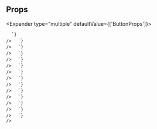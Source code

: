 
## Props

<Expander type="multiple" defaultValue={['ButtonProps']}>
  
<ExpanderItem title="ButtonProps" value="ButtonProps">
    <ReactMarkdown
      remarkPlugins={[remarkGfm]}
      children={`
| name | type | default | description |
| ---- | ---- | ------- | ----------- |
| isDisabled | boolean | - | If &#96;true&#96;, the button will be disabled. |
| type | ButtonTypes | button | Changes the button type |
| onClick | MouseEventHandler&#60;HTMLButtonElement&#62; | - | Button click event handler |
| isFullWidth | boolean | false | If &#96;true&#96;, the button will take up the full width of its container. |
| isLoading | boolean | - | If &#96;true&#96;, the button will show a spinner. |
| loadingText | string |  | The label to show in the button when &#96;loading&#96; is true If no text is passed, it only shows the spinner |
| size | Sizes | "medium" | Changes the size of the button. |
| variation | ButtonVariations | - | Changes the visual weight of the button. |

      `}
    />

  </ExpanderItem>

<ExpanderItem title="AriaAttributes" value="AriaAttributes">
    <ReactMarkdown
      remarkPlugins={[remarkGfm]}
      children={`
| name | type | default | description |
| ---- | ---- | ------- | ----------- |
| aria-activedescendant | string | - | Identifies the currently active element when DOM focus is on a composite widget, textbox, group, or application. |
| aria-atomic | Booleanish | - | Indicates whether assistive technologies will present all, or only parts of, the changed region based on the change notifications defined by the aria-relevant attribute. |
| aria-autocomplete | "list" &#124; "none" &#124; "inline" &#124; "both" | - | Indicates whether inputting text could trigger display of one or more predictions of the user's intended value for an input and specifies how predictions would be presented if they are made. |
| aria-busy | Booleanish | - | Indicates an element is being modified and that assistive technologies MAY want to wait until the modifications are complete before exposing them to the user. |
| aria-checked | boolean &#124; "true" &#124; "false" &#124; "mixed" | - | Indicates the current "checked" state of checkboxes, radio buttons, and other widgets. @see aria-pressed @see aria-selected. |
| aria-colcount | number | - | Defines the total number of columns in a table, grid, or treegrid. @see aria-colindex. |
| aria-colindex | number | - | Defines an element's column index or position with respect to the total number of columns within a table, grid, or treegrid. @see aria-colcount @see aria-colspan. |
| aria-colspan | number | - | Defines the number of columns spanned by a cell or gridcell within a table, grid, or treegrid. @see aria-colindex @see aria-rowspan. |
| aria-controls | string | - | Identifies the element (or elements) whose contents or presence are controlled by the current element. @see aria-owns. |
| aria-current | boolean &#124; "time" &#124; "true" &#124; "false" &#124; "page" &#124; "step" &#124; "location" &#124; "date" | - | Indicates the element that represents the current item within a container or set of related elements. |
| aria-describedby | string | - | Identifies the element (or elements) that describes the object. @see aria-labelledby |
| aria-details | string | - | Identifies the element that provides a detailed, extended description for the object. @see aria-describedby. |
| aria-disabled | Booleanish | - | Indicates that the element is perceivable but disabled, so it is not editable or otherwise operable. @see aria-hidden @see aria-readonly. |
| aria-dropeffect | "link" &#124; "none" &#124; "copy" &#124; "execute" &#124; "move" &#124; "popup" | - | Indicates what functions can be performed when a dragged object is released on the drop target. @deprecated in ARIA 1.1 |
| aria-errormessage | string | - | Identifies the element that provides an error message for the object. @see aria-invalid @see aria-describedby. |
| aria-expanded | Booleanish | - | Indicates whether the element, or another grouping element it controls, is currently expanded or collapsed. |
| aria-flowto | string | - | Identifies the next element (or elements) in an alternate reading order of content which, at the user's discretion, allows assistive technology to override the general default of reading in document source order. |
| aria-grabbed | Booleanish | - | Indicates an element's "grabbed" state in a drag-and-drop operation. @deprecated in ARIA 1.1 |
| aria-haspopup | boolean &#124; "dialog" &#124; "menu" &#124; "true" &#124; "false" &#124; "grid" &#124; "listbox" &#124; "tree" | - | Indicates the availability and type of interactive popup element, such as menu or dialog, that can be triggered by an element. |
| aria-hidden | Booleanish | - | Indicates whether the element is exposed to an accessibility API. @see aria-disabled. |
| aria-invalid | boolean &#124; "true" &#124; "false" &#124; "grammar" &#124; "spelling" | - | Indicates the entered value does not conform to the format expected by the application. @see aria-errormessage. |
| aria-keyshortcuts | string | - | Indicates keyboard shortcuts that an author has implemented to activate or give focus to an element. |
| aria-label | string | - | Defines a string value that labels the current element. @see aria-labelledby. |
| aria-labelledby | string | - | Identifies the element (or elements) that labels the current element. @see aria-describedby. |
| aria-level | number | - | Defines the hierarchical level of an element within a structure. |
| aria-live | "off" &#124; "assertive" &#124; "polite" | - | Indicates that an element will be updated, and describes the types of updates the user agents, assistive technologies, and user can expect from the live region. |
| aria-modal | Booleanish | - | Indicates whether an element is modal when displayed. |
| aria-multiline | Booleanish | - | Indicates whether a text box accepts multiple lines of input or only a single line. |
| aria-multiselectable | Booleanish | - | Indicates that the user may select more than one item from the current selectable descendants. |
| aria-orientation | "horizontal" &#124; "vertical" | - | Indicates whether the element's orientation is horizontal, vertical, or unknown/ambiguous. |
| aria-owns | string | - | Identifies an element (or elements) in order to define a visual, functional, or contextual parent/child relationship between DOM elements where the DOM hierarchy cannot be used to represent the relationship. @see aria-controls. |
| aria-placeholder | string | - | Defines a short hint (a word or short phrase) intended to aid the user with data entry when the control has no value. A hint could be a sample value or a brief description of the expected format. |
| aria-posinset | number | - | Defines an element's number or position in the current set of listitems or treeitems. Not required if all elements in the set are present in the DOM. @see aria-setsize. |
| aria-pressed | boolean &#124; "true" &#124; "false" &#124; "mixed" | - | Indicates the current "pressed" state of toggle buttons. @see aria-checked @see aria-selected. |
| aria-readonly | Booleanish | - | Indicates that the element is not editable, but is otherwise operable. @see aria-disabled. |
| aria-relevant | "text" &#124; "additions" &#124; "additions removals" &#124; "additions text" &#124; "all" &#124; "removals" &#124; "removals additions" &#124; "removals text" &#124; "text additions" &#124; "text removals" | - | Indicates what notifications the user agent will trigger when the accessibility tree within a live region is modified. @see aria-atomic. |
| aria-required | Booleanish | - | Indicates that user input is required on the element before a form may be submitted. |
| aria-roledescription | string | - | Defines a human-readable, author-localized description for the role of an element. |
| aria-rowcount | number | - | Defines the total number of rows in a table, grid, or treegrid. @see aria-rowindex. |
| aria-rowindex | number | - | Defines an element's row index or position with respect to the total number of rows within a table, grid, or treegrid. @see aria-rowcount @see aria-rowspan. |
| aria-rowspan | number | - | Defines the number of rows spanned by a cell or gridcell within a table, grid, or treegrid. @see aria-rowindex @see aria-colspan. |
| aria-selected | Booleanish | - | Indicates the current "selected" state of various widgets. @see aria-checked @see aria-pressed. |
| aria-setsize | number | - | Defines the number of items in the current set of listitems or treeitems. Not required if all elements in the set are present in the DOM. @see aria-posinset. |
| aria-sort | "none" &#124; "ascending" &#124; "descending" &#124; "other" | - | Indicates if items in a table or grid are sorted in ascending or descending order. |
| aria-valuemax | number | - | Defines the maximum allowed value for a range widget. |
| aria-valuemin | number | - | Defines the minimum allowed value for a range widget. |
| aria-valuenow | number | - | Defines the current value for a range widget. @see aria-valuetext. |
| aria-valuetext | string | - | Defines the human readable text alternative of aria-valuenow for a range widget. |

      `}
    />

  </ExpanderItem>

<ExpanderItem title="AriaProps" value="AriaProps">
    <ReactMarkdown
      remarkPlugins={[remarkGfm]}
      children={`
| name | type | default | description |
| ---- | ---- | ------- | ----------- |
| ariaLabel | string | - |  |
| ariaValuetext | string | - |  |
| role | React.AriaRole | - |  |

      `}
    />

  </ExpanderItem>

<ExpanderItem title="Attributes" value="Attributes">
    <ReactMarkdown
      remarkPlugins={[remarkGfm]}
      children={`
| name | type | default | description |
| ---- | ---- | ------- | ----------- |
| key | Key | - |  |

      `}
    />

  </ExpanderItem>

<ExpanderItem title="BaseComponentProps" value="BaseComponentProps">
    <ReactMarkdown
      remarkPlugins={[remarkGfm]}
      children={`
| name | type | default | description |
| ---- | ---- | ------- | ----------- |
| as | ElementType | - |  |
| id | string | - | Unique identifier |
| className | string | - | Additional CSS class name for component |
| testId | string | - | Used to provide a &#96;data-testid&#96; attribute for testing purposes |

      `}
    />

  </ExpanderItem>

<ExpanderItem title="BaseStyleProps" value="BaseStyleProps">
    <ReactMarkdown
      remarkPlugins={[remarkGfm]}
      children={`
| name | type | default | description |
| ---- | ---- | ------- | ----------- |
| alignSelf | ResponsiveStyle&#60;StyleToken&#60;AlignSelf&#62;&#62; | - |  |
| backgroundColor | ResponsiveStyle&#60;StyleToken&#60;BackgroundColor&#62;&#62; | - |  |
| backgroundImage | ResponsiveStyle&#60;StyleToken&#60;BackgroundImage&#62;&#62; | - |  |
| border | ResponsiveStyle&#60;StyleToken&#60;Border&#60;0 &#124; (string & \{\})&#62;&#62;&#62; | - |  |
| borderRadius | ResponsiveStyle&#60;StyleToken&#60;BorderRadius&#60;0 &#124; (string & \{\})&#62;&#62;&#62; | - |  |
| bottom | ResponsiveStyle&#60;StyleToken&#60;Bottom&#60;0 &#124; (string & \{\})&#62;&#62;&#62; | - |  |
| boxShadow | ResponsiveStyle&#60;StyleToken&#60;BoxShadow&#62;&#62; | - |  |
| color | ResponsiveStyle&#60;StyleToken&#60;Color&#62;&#62; | - |  |
| display | ResponsiveStyle&#60;StyleToken&#60;Display&#62;&#62; | - |  |
| fontFamily | ResponsiveStyle&#60;StyleToken&#60;FontFamily&#62;&#62; | - |  |
| fontSize | ResponsiveStyle&#60;StyleToken&#60;FontSize&#60;0 &#124; (string & \{\})&#62;&#62;&#62; | - |  |
| fontStyle | ResponsiveStyle&#60;StyleToken&#60;FontStyle&#62;&#62; | - |  |
| fontWeight | ResponsiveStyle&#60;StyleToken&#60;FontWeight&#62;&#62; | - |  |
| height | ResponsiveStyle&#60;StyleToken&#60;Height&#60;0 &#124; (string & \{\})&#62;&#62;&#62; | - |  |
| left | ResponsiveStyle&#60;StyleToken&#60;Left&#60;0 &#124; (string & \{\})&#62;&#62;&#62; | - |  |
| letterSpacing | ResponsiveStyle&#60;StyleToken&#60;LetterSpacing&#60;0 &#124; (string & \{\})&#62;&#62;&#62; | - |  |
| lineHeight | ResponsiveStyle&#60;StyleToken&#60;LineHeight&#60;0 &#124; (string & \{\})&#62;&#62;&#62; | - |  |
| margin | ResponsiveStyle&#60;StyleToken&#60;Margin&#60;0 &#124; (string & \{\})&#62;&#62;&#62; | - |  |
| marginBlockEnd | ResponsiveStyle&#60;StyleToken&#60;MarginBlockEnd&#60;0 &#124; (string & \{\})&#62;&#62;&#62; | - |  |
| marginBlockStart | ResponsiveStyle&#60;StyleToken&#60;MarginBlockStart&#60;0 &#124; (string & \{\})&#62;&#62;&#62; | - |  |
| marginBottom | ResponsiveStyle&#60;StyleToken&#60;MarginBlockEnd&#60;0 &#124; (string & \{\})&#62;&#62;&#62; | - |  |
| marginInlineEnd | ResponsiveStyle&#60;StyleToken&#60;MarginInlineEnd&#60;0 &#124; (string & \{\})&#62;&#62;&#62; | - |  |
| marginInlineStart | ResponsiveStyle&#60;StyleToken&#60;MarginInlineStart&#60;0 &#124; (string & \{\})&#62;&#62;&#62; | - |  |
| marginLeft | ResponsiveStyle&#60;StyleToken&#60;MarginInlineStart&#60;0 &#124; (string & \{\})&#62;&#62;&#62; | - |  |
| marginRight | ResponsiveStyle&#60;StyleToken&#60;MarginInlineEnd&#60;0 &#124; (string & \{\})&#62;&#62;&#62; | - |  |
| marginTop | ResponsiveStyle&#60;StyleToken&#60;MarginBlockStart&#60;0 &#124; (string & \{\})&#62;&#62;&#62; | - |  |
| maxHeight | ResponsiveStyle&#60;StyleToken&#60;MaxHeight&#60;0 &#124; (string & \{\})&#62;&#62;&#62; | - |  |
| maxWidth | ResponsiveStyle&#60;StyleToken&#60;MaxWidth&#60;0 &#124; (string & \{\})&#62;&#62;&#62; | - |  |
| minHeight | ResponsiveStyle&#60;StyleToken&#60;MinHeight&#60;0 &#124; (string & \{\})&#62;&#62;&#62; | - |  |
| minWidth | ResponsiveStyle&#60;StyleToken&#60;MinWidth&#60;0 &#124; (string & \{\})&#62;&#62;&#62; | - |  |
| opacity | ResponsiveStyle&#60;StyleToken&#60;Opacity&#62;&#62; | - |  |
| overflow | ResponsiveStyle&#60;StyleToken&#60;Overflow&#62;&#62; | - |  |
| padding | ResponsiveStyle&#60;StyleToken&#60;Padding&#60;0 &#124; (string & \{\})&#62;&#62;&#62; | - |  |
| paddingBlockEnd | ResponsiveStyle&#60;StyleToken&#60;MarginBlockEnd&#60;0 &#124; (string & \{\})&#62;&#62;&#62; | - |  |
| paddingBlockStart | ResponsiveStyle&#60;StyleToken&#60;MarginBlockStart&#60;0 &#124; (string & \{\})&#62;&#62;&#62; | - |  |
| paddingBottom | ResponsiveStyle&#60;StyleToken&#60;PaddingBlockEnd&#60;0 &#124; (string & \{\})&#62;&#62;&#62; | - |  |
| paddingInlineEnd | ResponsiveStyle&#60;StyleToken&#60;MarginInlineEnd&#60;0 &#124; (string & \{\})&#62;&#62;&#62; | - |  |
| paddingInlineStart | ResponsiveStyle&#60;StyleToken&#60;MarginInlineStart&#60;0 &#124; (string & \{\})&#62;&#62;&#62; | - |  |
| paddingLeft | ResponsiveStyle&#60;StyleToken&#60;PaddingInlineStart&#60;0 &#124; (string & \{\})&#62;&#62;&#62; | - |  |
| paddingRight | ResponsiveStyle&#60;StyleToken&#60;PaddingInlineEnd&#60;0 &#124; (string & \{\})&#62;&#62;&#62; | - |  |
| paddingTop | ResponsiveStyle&#60;StyleToken&#60;PaddingBlockStart&#60;0 &#124; (string & \{\})&#62;&#62;&#62; | - |  |
| position | ResponsiveStyle&#60;StyleToken&#60;Position&#62;&#62; | - |  |
| right | ResponsiveStyle&#60;StyleToken&#60;Right&#60;0 &#124; (string & \{\})&#62;&#62;&#62; | - |  |
| textAlign | ResponsiveStyle&#60;StyleToken&#60;TextAlign&#62;&#62; | - |  |
| textDecoration | ResponsiveStyle&#60;StyleToken&#60;TextDecoration&#60;0 &#124; (string & \{\})&#62;&#62;&#62; | - |  |
| textTransform | ResponsiveStyle&#60;StyleToken&#60;TextTransform&#62;&#62; | - |  |
| top | ResponsiveStyle&#60;StyleToken&#60;Top&#60;0 &#124; (string & \{\})&#62;&#62;&#62; | - |  |
| transform | ResponsiveStyle&#60;StyleToken&#60;Transform&#62;&#62; | - |  |
| transformOrigin | ResponsiveStyle&#60;StyleToken&#60;TransformOrigin&#60;0 &#124; (string & \{\})&#62;&#62;&#62; | - |  |
| width | ResponsiveStyle&#60;StyleToken&#60;Width&#60;0 &#124; (string & \{\})&#62;&#62;&#62; | - |  |
| whiteSpace | ResponsiveStyle&#60;StyleToken&#60;WhiteSpace&#62;&#62; | - |  |

      `}
    />

  </ExpanderItem>

<ExpanderItem title="ButtonHTMLAttributes" value="ButtonHTMLAttributes">
    <ReactMarkdown
      remarkPlugins={[remarkGfm]}
      children={`
| name | type | default | description |
| ---- | ---- | ------- | ----------- |
| form | string | - |  |
| autoFocus | boolean | - |  |
| disabled | boolean | - |  |
| formAction | string | - |  |
| formEncType | string | - |  |
| formMethod | string | - |  |
| formNoValidate | boolean | - |  |
| formTarget | string | - |  |
| name | string | - |  |
| value | string &#124; number &#124; readonly string[] | - |  |

      `}
    />

  </ExpanderItem>

<ExpanderItem title="CSSLayoutStyleProps" value="CSSLayoutStyleProps">
    <ReactMarkdown
      remarkPlugins={[remarkGfm]}
      children={`
| name | type | default | description |
| ---- | ---- | ------- | ----------- |
| alignItems | ResponsiveStyle&#60;AlignItems&#62; | - | Controls where the Flex/Grid items sit on the cross axis. |
| alignContent | ResponsiveStyle&#60;AlignContent&#62; | - | Sets the distribution of space between and around content items |
| justifyContent | ResponsiveStyle&#60;JustifyContent&#62; | - | Controls where the Flex/Grid items sit on the main axis. |
| gap | ResponsiveStyle&#60;StyleToken&#60;Gap&#60;0 &#124; (string & \{\})&#62;&#62;&#62; | - | Spacing between child components. Shorthand for rowGap and columnGap. |
| columnGap | ResponsiveStyle&#60;StyleToken&#60;GridColumnGap&#60;0 &#124; (string & \{\})&#62;&#62;&#62; | - | Spacing between Flex/Grid child columns |
| rowGap | ResponsiveStyle&#60;StyleToken&#60;RowGap&#60;0 &#124; (string & \{\})&#62;&#62;&#62; | - | Spacing between Flex/Grid child rows |

      `}
    />

  </ExpanderItem>

<ExpanderItem title="DOMAttributes" value="DOMAttributes">
    <ReactMarkdown
      remarkPlugins={[remarkGfm]}
      children={`
| name | type | default | description |
| ---- | ---- | ------- | ----------- |
| dangerouslySetInnerHTML | \{ __html: string; \} | - |  |
| onCopy | ClipboardEventHandler&#60;HTMLButtonElement&#62; | - |  |
| onCopyCapture | ClipboardEventHandler&#60;HTMLButtonElement&#62; | - |  |
| onCut | ClipboardEventHandler&#60;HTMLButtonElement&#62; | - |  |
| onCutCapture | ClipboardEventHandler&#60;HTMLButtonElement&#62; | - |  |
| onPaste | ClipboardEventHandler&#60;HTMLButtonElement&#62; | - |  |
| onPasteCapture | ClipboardEventHandler&#60;HTMLButtonElement&#62; | - |  |
| onCompositionEnd | CompositionEventHandler&#60;HTMLButtonElement&#62; | - |  |
| onCompositionEndCapture | CompositionEventHandler&#60;HTMLButtonElement&#62; | - |  |
| onCompositionStart | CompositionEventHandler&#60;HTMLButtonElement&#62; | - |  |
| onCompositionStartCapture | CompositionEventHandler&#60;HTMLButtonElement&#62; | - |  |
| onCompositionUpdate | CompositionEventHandler&#60;HTMLButtonElement&#62; | - |  |
| onCompositionUpdateCapture | CompositionEventHandler&#60;HTMLButtonElement&#62; | - |  |
| onFocus | FocusEventHandler&#60;HTMLButtonElement&#62; | - |  |
| onFocusCapture | FocusEventHandler&#60;HTMLButtonElement&#62; | - |  |
| onBlur | FocusEventHandler&#60;HTMLButtonElement&#62; | - |  |
| onBlurCapture | FocusEventHandler&#60;HTMLButtonElement&#62; | - |  |
| onChange | FormEventHandler&#60;HTMLButtonElement&#62; | - |  |
| onChangeCapture | FormEventHandler&#60;HTMLButtonElement&#62; | - |  |
| onBeforeInput | FormEventHandler&#60;HTMLButtonElement&#62; | - |  |
| onBeforeInputCapture | FormEventHandler&#60;HTMLButtonElement&#62; | - |  |
| onInput | FormEventHandler&#60;HTMLButtonElement&#62; | - |  |
| onInputCapture | FormEventHandler&#60;HTMLButtonElement&#62; | - |  |
| onReset | FormEventHandler&#60;HTMLButtonElement&#62; | - |  |
| onResetCapture | FormEventHandler&#60;HTMLButtonElement&#62; | - |  |
| onSubmit | FormEventHandler&#60;HTMLButtonElement&#62; | - |  |
| onSubmitCapture | FormEventHandler&#60;HTMLButtonElement&#62; | - |  |
| onInvalid | FormEventHandler&#60;HTMLButtonElement&#62; | - |  |
| onInvalidCapture | FormEventHandler&#60;HTMLButtonElement&#62; | - |  |
| onLoad | ReactEventHandler&#60;HTMLButtonElement&#62; | - |  |
| onLoadCapture | ReactEventHandler&#60;HTMLButtonElement&#62; | - |  |
| onError | ReactEventHandler&#60;HTMLButtonElement&#62; | - |  |
| onErrorCapture | ReactEventHandler&#60;HTMLButtonElement&#62; | - |  |
| onKeyDown | KeyboardEventHandler&#60;HTMLButtonElement&#62; | - |  |
| onKeyDownCapture | KeyboardEventHandler&#60;HTMLButtonElement&#62; | - |  |
| onKeyPress | KeyboardEventHandler&#60;HTMLButtonElement&#62; | - | @deprecated |
| onKeyPressCapture | KeyboardEventHandler&#60;HTMLButtonElement&#62; | - | @deprecated |
| onKeyUp | KeyboardEventHandler&#60;HTMLButtonElement&#62; | - |  |
| onKeyUpCapture | KeyboardEventHandler&#60;HTMLButtonElement&#62; | - |  |
| onAbort | ReactEventHandler&#60;HTMLButtonElement&#62; | - |  |
| onAbortCapture | ReactEventHandler&#60;HTMLButtonElement&#62; | - |  |
| onCanPlay | ReactEventHandler&#60;HTMLButtonElement&#62; | - |  |
| onCanPlayCapture | ReactEventHandler&#60;HTMLButtonElement&#62; | - |  |
| onCanPlayThrough | ReactEventHandler&#60;HTMLButtonElement&#62; | - |  |
| onCanPlayThroughCapture | ReactEventHandler&#60;HTMLButtonElement&#62; | - |  |
| onDurationChange | ReactEventHandler&#60;HTMLButtonElement&#62; | - |  |
| onDurationChangeCapture | ReactEventHandler&#60;HTMLButtonElement&#62; | - |  |
| onEmptied | ReactEventHandler&#60;HTMLButtonElement&#62; | - |  |
| onEmptiedCapture | ReactEventHandler&#60;HTMLButtonElement&#62; | - |  |
| onEncrypted | ReactEventHandler&#60;HTMLButtonElement&#62; | - |  |
| onEncryptedCapture | ReactEventHandler&#60;HTMLButtonElement&#62; | - |  |
| onEnded | ReactEventHandler&#60;HTMLButtonElement&#62; | - |  |
| onEndedCapture | ReactEventHandler&#60;HTMLButtonElement&#62; | - |  |
| onLoadedData | ReactEventHandler&#60;HTMLButtonElement&#62; | - |  |
| onLoadedDataCapture | ReactEventHandler&#60;HTMLButtonElement&#62; | - |  |
| onLoadedMetadata | ReactEventHandler&#60;HTMLButtonElement&#62; | - |  |
| onLoadedMetadataCapture | ReactEventHandler&#60;HTMLButtonElement&#62; | - |  |
| onLoadStart | ReactEventHandler&#60;HTMLButtonElement&#62; | - |  |
| onLoadStartCapture | ReactEventHandler&#60;HTMLButtonElement&#62; | - |  |
| onPause | ReactEventHandler&#60;HTMLButtonElement&#62; | - |  |
| onPauseCapture | ReactEventHandler&#60;HTMLButtonElement&#62; | - |  |
| onPlay | ReactEventHandler&#60;HTMLButtonElement&#62; | - |  |
| onPlayCapture | ReactEventHandler&#60;HTMLButtonElement&#62; | - |  |
| onPlaying | ReactEventHandler&#60;HTMLButtonElement&#62; | - |  |
| onPlayingCapture | ReactEventHandler&#60;HTMLButtonElement&#62; | - |  |
| onProgress | ReactEventHandler&#60;HTMLButtonElement&#62; | - |  |
| onProgressCapture | ReactEventHandler&#60;HTMLButtonElement&#62; | - |  |
| onRateChange | ReactEventHandler&#60;HTMLButtonElement&#62; | - |  |
| onRateChangeCapture | ReactEventHandler&#60;HTMLButtonElement&#62; | - |  |
| onSeeked | ReactEventHandler&#60;HTMLButtonElement&#62; | - |  |
| onSeekedCapture | ReactEventHandler&#60;HTMLButtonElement&#62; | - |  |
| onSeeking | ReactEventHandler&#60;HTMLButtonElement&#62; | - |  |
| onSeekingCapture | ReactEventHandler&#60;HTMLButtonElement&#62; | - |  |
| onStalled | ReactEventHandler&#60;HTMLButtonElement&#62; | - |  |
| onStalledCapture | ReactEventHandler&#60;HTMLButtonElement&#62; | - |  |
| onSuspend | ReactEventHandler&#60;HTMLButtonElement&#62; | - |  |
| onSuspendCapture | ReactEventHandler&#60;HTMLButtonElement&#62; | - |  |
| onTimeUpdate | ReactEventHandler&#60;HTMLButtonElement&#62; | - |  |
| onTimeUpdateCapture | ReactEventHandler&#60;HTMLButtonElement&#62; | - |  |
| onVolumeChange | ReactEventHandler&#60;HTMLButtonElement&#62; | - |  |
| onVolumeChangeCapture | ReactEventHandler&#60;HTMLButtonElement&#62; | - |  |
| onWaiting | ReactEventHandler&#60;HTMLButtonElement&#62; | - |  |
| onWaitingCapture | ReactEventHandler&#60;HTMLButtonElement&#62; | - |  |
| onAuxClick | MouseEventHandler&#60;HTMLButtonElement&#62; | - |  |
| onAuxClickCapture | MouseEventHandler&#60;HTMLButtonElement&#62; | - |  |
| onClickCapture | MouseEventHandler&#60;HTMLButtonElement&#62; | - |  |
| onContextMenu | MouseEventHandler&#60;HTMLButtonElement&#62; | - |  |
| onContextMenuCapture | MouseEventHandler&#60;HTMLButtonElement&#62; | - |  |
| onDoubleClick | MouseEventHandler&#60;HTMLButtonElement&#62; | - |  |
| onDoubleClickCapture | MouseEventHandler&#60;HTMLButtonElement&#62; | - |  |
| onDrag | DragEventHandler&#60;HTMLButtonElement&#62; | - |  |
| onDragCapture | DragEventHandler&#60;HTMLButtonElement&#62; | - |  |
| onDragEnd | DragEventHandler&#60;HTMLButtonElement&#62; | - |  |
| onDragEndCapture | DragEventHandler&#60;HTMLButtonElement&#62; | - |  |
| onDragEnter | DragEventHandler&#60;HTMLButtonElement&#62; | - |  |
| onDragEnterCapture | DragEventHandler&#60;HTMLButtonElement&#62; | - |  |
| onDragExit | DragEventHandler&#60;HTMLButtonElement&#62; | - |  |
| onDragExitCapture | DragEventHandler&#60;HTMLButtonElement&#62; | - |  |
| onDragLeave | DragEventHandler&#60;HTMLButtonElement&#62; | - |  |
| onDragLeaveCapture | DragEventHandler&#60;HTMLButtonElement&#62; | - |  |
| onDragOver | DragEventHandler&#60;HTMLButtonElement&#62; | - |  |
| onDragOverCapture | DragEventHandler&#60;HTMLButtonElement&#62; | - |  |
| onDragStart | DragEventHandler&#60;HTMLButtonElement&#62; | - |  |
| onDragStartCapture | DragEventHandler&#60;HTMLButtonElement&#62; | - |  |
| onDrop | DragEventHandler&#60;HTMLButtonElement&#62; | - |  |
| onDropCapture | DragEventHandler&#60;HTMLButtonElement&#62; | - |  |
| onMouseDown | MouseEventHandler&#60;HTMLButtonElement&#62; | - |  |
| onMouseDownCapture | MouseEventHandler&#60;HTMLButtonElement&#62; | - |  |
| onMouseEnter | MouseEventHandler&#60;HTMLButtonElement&#62; | - |  |
| onMouseLeave | MouseEventHandler&#60;HTMLButtonElement&#62; | - |  |
| onMouseMove | MouseEventHandler&#60;HTMLButtonElement&#62; | - |  |
| onMouseMoveCapture | MouseEventHandler&#60;HTMLButtonElement&#62; | - |  |
| onMouseOut | MouseEventHandler&#60;HTMLButtonElement&#62; | - |  |
| onMouseOutCapture | MouseEventHandler&#60;HTMLButtonElement&#62; | - |  |
| onMouseOver | MouseEventHandler&#60;HTMLButtonElement&#62; | - |  |
| onMouseOverCapture | MouseEventHandler&#60;HTMLButtonElement&#62; | - |  |
| onMouseUp | MouseEventHandler&#60;HTMLButtonElement&#62; | - |  |
| onMouseUpCapture | MouseEventHandler&#60;HTMLButtonElement&#62; | - |  |
| onSelect | ReactEventHandler&#60;HTMLButtonElement&#62; | - |  |
| onSelectCapture | ReactEventHandler&#60;HTMLButtonElement&#62; | - |  |
| onTouchCancel | TouchEventHandler&#60;HTMLButtonElement&#62; | - |  |
| onTouchCancelCapture | TouchEventHandler&#60;HTMLButtonElement&#62; | - |  |
| onTouchEnd | TouchEventHandler&#60;HTMLButtonElement&#62; | - |  |
| onTouchEndCapture | TouchEventHandler&#60;HTMLButtonElement&#62; | - |  |
| onTouchMove | TouchEventHandler&#60;HTMLButtonElement&#62; | - |  |
| onTouchMoveCapture | TouchEventHandler&#60;HTMLButtonElement&#62; | - |  |
| onTouchStart | TouchEventHandler&#60;HTMLButtonElement&#62; | - |  |
| onTouchStartCapture | TouchEventHandler&#60;HTMLButtonElement&#62; | - |  |
| onPointerDown | PointerEventHandler&#60;HTMLButtonElement&#62; | - |  |
| onPointerDownCapture | PointerEventHandler&#60;HTMLButtonElement&#62; | - |  |
| onPointerMove | PointerEventHandler&#60;HTMLButtonElement&#62; | - |  |
| onPointerMoveCapture | PointerEventHandler&#60;HTMLButtonElement&#62; | - |  |
| onPointerUp | PointerEventHandler&#60;HTMLButtonElement&#62; | - |  |
| onPointerUpCapture | PointerEventHandler&#60;HTMLButtonElement&#62; | - |  |
| onPointerCancel | PointerEventHandler&#60;HTMLButtonElement&#62; | - |  |
| onPointerCancelCapture | PointerEventHandler&#60;HTMLButtonElement&#62; | - |  |
| onPointerEnter | PointerEventHandler&#60;HTMLButtonElement&#62; | - |  |
| onPointerEnterCapture | PointerEventHandler&#60;HTMLButtonElement&#62; | - |  |
| onPointerLeave | PointerEventHandler&#60;HTMLButtonElement&#62; | - |  |
| onPointerLeaveCapture | PointerEventHandler&#60;HTMLButtonElement&#62; | - |  |
| onPointerOver | PointerEventHandler&#60;HTMLButtonElement&#62; | - |  |
| onPointerOverCapture | PointerEventHandler&#60;HTMLButtonElement&#62; | - |  |
| onPointerOut | PointerEventHandler&#60;HTMLButtonElement&#62; | - |  |
| onPointerOutCapture | PointerEventHandler&#60;HTMLButtonElement&#62; | - |  |
| onGotPointerCapture | PointerEventHandler&#60;HTMLButtonElement&#62; | - |  |
| onGotPointerCaptureCapture | PointerEventHandler&#60;HTMLButtonElement&#62; | - |  |
| onLostPointerCapture | PointerEventHandler&#60;HTMLButtonElement&#62; | - |  |
| onLostPointerCaptureCapture | PointerEventHandler&#60;HTMLButtonElement&#62; | - |  |
| onScroll | UIEventHandler&#60;HTMLButtonElement&#62; | - |  |
| onScrollCapture | UIEventHandler&#60;HTMLButtonElement&#62; | - |  |
| onWheel | WheelEventHandler&#60;HTMLButtonElement&#62; | - |  |
| onWheelCapture | WheelEventHandler&#60;HTMLButtonElement&#62; | - |  |
| onAnimationStart | AnimationEventHandler&#60;HTMLButtonElement&#62; | - |  |
| onAnimationStartCapture | AnimationEventHandler&#60;HTMLButtonElement&#62; | - |  |
| onAnimationEnd | AnimationEventHandler&#60;HTMLButtonElement&#62; | - |  |
| onAnimationEndCapture | AnimationEventHandler&#60;HTMLButtonElement&#62; | - |  |
| onAnimationIteration | AnimationEventHandler&#60;HTMLButtonElement&#62; | - |  |
| onAnimationIterationCapture | AnimationEventHandler&#60;HTMLButtonElement&#62; | - |  |
| onTransitionEnd | TransitionEventHandler&#60;HTMLButtonElement&#62; | - |  |
| onTransitionEndCapture | TransitionEventHandler&#60;HTMLButtonElement&#62; | - |  |

      `}
    />

  </ExpanderItem>

<ExpanderItem title="FlexContainerStyleProps" value="FlexContainerStyleProps">
    <ReactMarkdown
      remarkPlugins={[remarkGfm]}
      children={`
| name | type | default | description |
| ---- | ---- | ------- | ----------- |
| direction | ResponsiveStyle&#60;FlexDirection&#62; | - | Sets how flex items are placed in the flex container defining the main axis and the direction (normal or reversed). (maps to flex-direction CSS property) |
| wrap | ResponsiveStyle&#60;FlexWrap&#62; | - | The flexWrap property is set on containers and it controls what happens when children overflow the size of the container along the main axis. By default, children are forced into a single line (which can shrink elements). If wrapping is allowed, items are wrapped into multiple lines along the main axis if needed. (maps to flex-wrap CSS property) |

      `}
    />

  </ExpanderItem>

<ExpanderItem title="FlexItemStyleProps" value="FlexItemStyleProps">
    <ReactMarkdown
      remarkPlugins={[remarkGfm]}
      children={`
| name | type | default | description |
| ---- | ---- | ------- | ----------- |
| flex | ResponsiveStyle&#60;Flex&#60;0 &#124; (string & \{\})&#62;&#62; | - | Shorthand for flex grow / shrink / basis |
| order | ResponsiveStyle&#60;Order&#62; | - | Controls order flex items appear |
| grow | ResponsiveStyle&#60;FlexGrow&#62; | - | Ability for flex item to grow |
| shrink | ResponsiveStyle&#60;FlexShrink&#62; | - | Ability for flex item to shrink |
| basis | ResponsiveStyle&#60;FlexBasis&#60;0 &#124; (string & \{\})&#62;&#62; | - | Default size of element before remaining space is distributed |

      `}
    />

  </ExpanderItem>

<ExpanderItem title="GridItemStyleProps" value="GridItemStyleProps">
    <ReactMarkdown
      remarkPlugins={[remarkGfm]}
      children={`
| name | type | default | description |
| ---- | ---- | ------- | ----------- |
| area | ResponsiveStyle&#60;GridArea&#62; | - |  |
| column | ResponsiveStyle&#60;GridColumn&#62; | - |  |
| columnEnd | ResponsiveStyle&#60;GridColumnEnd&#62; | - |  |
| columnSpan | ResponsiveStyle&#60;GridSpanType&#62; | - |  |
| columnStart | ResponsiveStyle&#60;GridColumnStart&#62; | - |  |
| row | ResponsiveStyle&#60;GridRow&#62; | - |  |
| rowEnd | ResponsiveStyle&#60;GridRowEnd&#62; | - |  |
| rowSpan | ResponsiveStyle&#60;GridSpanType&#62; | - |  |
| rowStart | ResponsiveStyle&#60;GridRowStart&#62; | - |  |

      `}
    />

  </ExpanderItem>

<ExpanderItem title="HTMLAttributes" value="HTMLAttributes">
    <ReactMarkdown
      remarkPlugins={[remarkGfm]}
      children={`
| name | type | default | description |
| ---- | ---- | ------- | ----------- |
| slot | string | - |  |
| title | string | - |  |
| defaultChecked | boolean | - |  |
| defaultValue | string &#124; number &#124; readonly string[] | - |  |
| suppressContentEditableWarning | boolean | - |  |
| suppressHydrationWarning | boolean | - |  |
| accessKey | string | - |  |
| contentEditable | Booleanish &#124; "inherit" | - |  |
| contextMenu | string | - |  |
| dir | string | - |  |
| draggable | Booleanish | - |  |
| hidden | boolean | - |  |
| lang | string | - |  |
| placeholder | string | - |  |
| spellCheck | Booleanish | - |  |
| tabIndex | number | - |  |
| translate | "yes" &#124; "no" | - |  |
| radioGroup | string | - |  |
| about | string | - |  |
| datatype | string | - |  |
| inlist | any | - |  |
| prefix | string | - |  |
| property | string | - |  |
| resource | string | - |  |
| typeof | string | - |  |
| vocab | string | - |  |
| autoCapitalize | string | - |  |
| autoCorrect | string | - |  |
| autoSave | string | - |  |
| itemProp | string | - |  |
| itemScope | boolean | - |  |
| itemType | string | - |  |
| itemID | string | - |  |
| itemRef | string | - |  |
| results | number | - |  |
| security | string | - |  |
| unselectable | "on" &#124; "off" | - |  |
| inputMode | "text" &#124; "none" &#124; "search" &#124; "tel" &#124; "url" &#124; "email" &#124; "numeric" &#124; "decimal" | - | Hints at the type of data that might be entered by the user while editing the element or its contents @see https://html.spec.whatwg.org/multipage/interaction.html#input-modalities:-the-inputmode-attribute |
| is | string | - | Specify that a standard HTML element should behave like a defined custom built-in element @see https://html.spec.whatwg.org/multipage/custom-elements.html#attr-is |

      `}
    />

  </ExpanderItem>

<ExpanderItem title="RefAttributes" value="RefAttributes">
    <ReactMarkdown
      remarkPlugins={[remarkGfm]}
      children={`
| name | type | default | description |
| ---- | ---- | ------- | ----------- |
| ref | Ref&#60;HTMLButtonElement&#62; | - |  |

      `}
    />

  </ExpanderItem>

<ExpanderItem title="ViewProps" value="ViewProps">
    <ReactMarkdown
      remarkPlugins={[remarkGfm]}
      children={`
| name | type | default | description |
| ---- | ---- | ------- | ----------- |
| style | CSSProperties | - |  |

      `}
    />

  </ExpanderItem>

</Expander>
